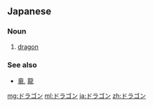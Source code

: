 ==Japanese==

===Noun===
{{ja-noun|ka|rom=doragon|hidx=とらごん'}}

# [[dragon]]

===See also===
* [[竜]], [[龍]]<!-- should these be under "synonym"? -->

[[mg:ドラゴン]]
[[ml:ドラゴン]]
[[ja:ドラゴン]]
[[zh:ドラゴン]]